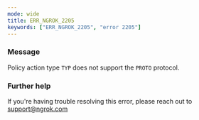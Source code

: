 ```yaml
---
mode: wide
title: ERR_NGROK_2205
keywords: ["ERR_NGROK_2205", "error 2205"]
---
```



### Message

Policy action type `TYP` does not support the `PROTO` protocol.

<ErrorDetails />

### Further help

If you're having trouble resolving this error, please reach out to [support@ngrok.com](mailto:support@ngrok.com?subject=Help%20with%20ERR_NGROK_2205)

